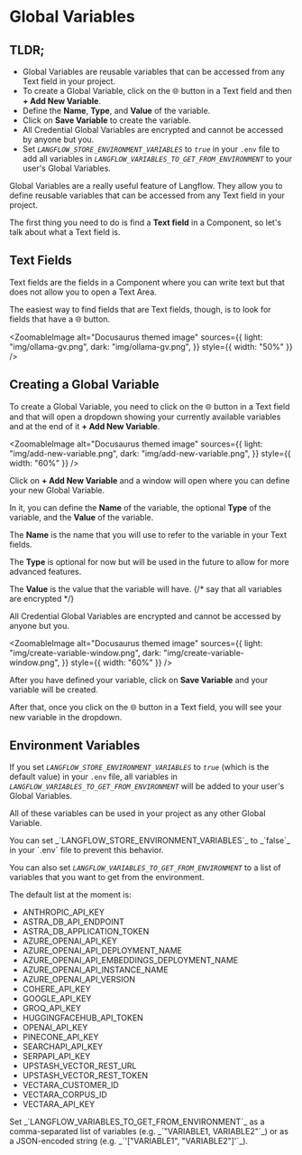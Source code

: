 
# Global Variables

## TLDR;

- Global Variables are reusable variables that can be accessed from any Text field in your project.
- To create a Global Variable, click on the 🌐 button in a Text field and then **+ Add New Variable**.
- Define the **Name**, **Type**, and **Value** of the variable.
- Click on **Save Variable** to create the variable.
- All Credential Global Variables are encrypted and cannot be accessed by anyone but you.
- Set _`LANGFLOW_STORE_ENVIRONMENT_VARIABLES`_ to _`true`_ in your `.env` file to add all variables in _`LANGFLOW_VARIABLES_TO_GET_FROM_ENVIRONMENT`_ to your user's Global Variables.

Global Variables are a really useful feature of Langflow.
They allow you to define reusable variables that can be accessed from any Text field in your project.

The first thing you need to do is find a **Text field** in a Component, so let's talk about what a Text field is.

## Text Fields

Text fields are the fields in a Component where you can write text but that does not allow you to open a Text Area.

The easiest way to find fields that are Text fields, though, is to look for fields that have a 🌐 button.

<ZoomableImage
  alt="Docusaurus themed image"
  sources={{
    light: "img/ollama-gv.png",
    dark: "img/ollama-gv.png",
  }}
  style={{ width: "50%" }}
/>

## Creating a Global Variable

To create a Global Variable, you need to click on the 🌐 button in a Text field and that will open a dropdown showing your currently available variables and at the end of it **+ Add New Variable**.

<ZoomableImage
  alt="Docusaurus themed image"
  sources={{
    light: "img/add-new-variable.png",
    dark: "img/add-new-variable.png",
  }}
  style={{ width: "60%" }}
/>

Click on **+ Add New Variable** and a window will open where you can define your new Global Variable.

In it, you can define the **Name** of the variable, the optional **Type** of the variable, and the **Value** of the variable.

The **Name** is the name that you will use to refer to the variable in your Text fields.

The **Type** is optional for now but will be used in the future to allow for more advanced features.

The **Value** is the value that the variable will have.
{/* say that all variables are encrypted */}

<Admonition type="warning">
  All Credential Global Variables are encrypted and cannot be accessed by anyone
  but you.
</Admonition>

<ZoomableImage
  alt="Docusaurus themed image"
  sources={{
    light: "img/create-variable-window.png",
    dark: "img/create-variable-window.png",
  }}
  style={{ width: "60%" }}
/>

After you have defined your variable, click on **Save Variable** and your variable will be created.

After that, once you click on the 🌐 button in a Text field, you will see your new variable in the dropdown.

## Environment Variables

If you set _`LANGFLOW_STORE_ENVIRONMENT_VARIABLES`_ to _`true`_ (which is the default value) in your `.env` file, all variables in _`LANGFLOW_VARIABLES_TO_GET_FROM_ENVIRONMENT`_ will be added to your user's Global Variables.

All of these variables can be used in your project as any other Global Variable.

<Admonition type="tip">
  You can set _`LANGFLOW_STORE_ENVIRONMENT_VARIABLES`_ to _`false`_ in your
  `.env` file to prevent this behavior.
</Admonition>

You can also set _`LANGFLOW_VARIABLES_TO_GET_FROM_ENVIRONMENT`_ to a list of variables that you want to get from the environment.

The default list at the moment is:

- ANTHROPIC_API_KEY
- ASTRA_DB_API_ENDPOINT
- ASTRA_DB_APPLICATION_TOKEN
- AZURE_OPENAI_API_KEY
- AZURE_OPENAI_API_DEPLOYMENT_NAME
- AZURE_OPENAI_API_EMBEDDINGS_DEPLOYMENT_NAME
- AZURE_OPENAI_API_INSTANCE_NAME
- AZURE_OPENAI_API_VERSION
- COHERE_API_KEY
- GOOGLE_API_KEY
- GROQ_API_KEY
- HUGGINGFACEHUB_API_TOKEN
- OPENAI_API_KEY
- PINECONE_API_KEY
- SEARCHAPI_API_KEY
- SERPAPI_API_KEY
- UPSTASH_VECTOR_REST_URL
- UPSTASH_VECTOR_REST_TOKEN
- VECTARA_CUSTOMER_ID
- VECTARA_CORPUS_ID
- VECTARA_API_KEY

<Admonition type="tip">
  Set _`LANGFLOW_VARIABLES_TO_GET_FROM_ENVIRONMENT`_ as a comma-separated list
  of variables (e.g. _`"VARIABLE1, VARIABLE2"`_) or as a JSON-encoded string
  (e.g. _`'["VARIABLE1", "VARIABLE2"]'`_).
</Admonition>
